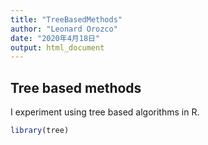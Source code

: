 ```yaml
---
title: "TreeBasedMethods"
author: "Leonard Orozco"
date: "2020年4月18日"
output: html_document
---
```


## Tree based methods

I experiment using tree based algorithms in R. 

```r
library(tree)
```

